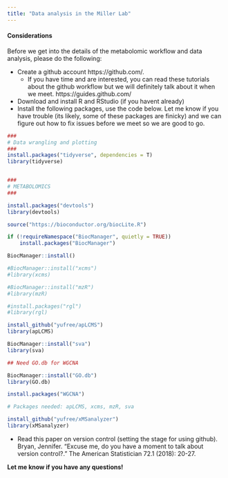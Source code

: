 ```yaml
---
title: "Data analysis in the Miller Lab" 
---
```


#### Considerations  
Before we get into the details of the metabolomic workflow and data analysis, please do the following:  

*  Create a github account https://github.com/. 
    +  If you have time and are interested, you can read these tutorials about the github workflow but we will definitely talk about it when we meet. https://guides.github.com/        
    
    
*  Download and install R and RStudio (if you havent already)  
*  Install the following packages, use the code below. Let me know if you have trouble (its likely, some of these packages are finicky) and we can figure out how to fix issues before we meet so we are good to go.    

```r
###
# Data wrangling and plotting
###
install.packages("tidyverse", dependencies = T)
library(tidyverse)


###
# METABOLOMICS
###

install.packages("devtools")
library(devtools)

source("https://bioconductor.org/biocLite.R")

if (!requireNamespace("BiocManager", quietly = TRUE))
    install.packages("BiocManager")

BiocManager::install()

#BiocManager::install("xcms")
#library(xcms)

#BiocManager::install("mzR")
#library(mzR)

#install.packages("rgl")
#library(rgl)

install_github("yufree/apLCMS")
library(apLCMS)

BiocManager::install("sva")
library(sva)

## Need GO.db for WGCNA

BiocManager::install("GO.db")
library(GO.db)

install.packages("WGCNA")

# Packages needed: apLCMS, xcms, mzR, sva

install_github("yufree/xMSanalyzer")
library(xMSanalyzer)

```

*  Read this paper on version control (setting the stage for using github). 
Bryan, Jennifer. "Excuse me, do you have a moment to talk about version control?." The American Statistician 72.1 (2018): 20-27.  

**Let me know if you have any questions!**




